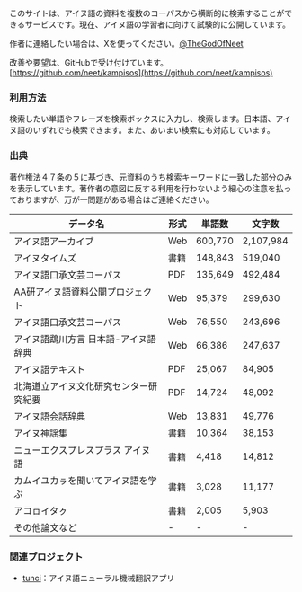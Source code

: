 このサイトは、アイヌ語の資料を複数のコーパスから横断的に検索することができるサービスです。現在、アイヌ語の学習者に向けて試験的に公開しています。

作者に連絡したい場合は、Xを使ってください。[@TheGodOfNeet](https://x.com/TheGodOfNeet)

改善や要望は、GitHubで受け付けています。 [https://github.com/neet/kampisos](https://github.com/neet/kampisos)

### 利用方法

検索したい単語やフレーズを検索ボックスに入力し、検索します。日本語、アイヌ語のいずれでも検索できます。また、あいまい検索にも対応しています。

### 出典

著作権法４７条の５に基づき、元資料のうち検索キーワードに一致した部分のみを表示しています。著作者の意図に反する利用を行わないよう細心の注意を払っておりますが、万が一問題がある場合はご連絡ください。

<table>
  <thead>
    <tr>
      <th>データ名</th>
      <th>形式</th>
      <th>単語数</th>
      <th>文字数</th>
    </tr>
  </thead>
  <tbody>
    <tr>
      <td>アイヌ語アーカイブ</td>
      <td>Web</td>
      <td>600,770</td>
      <td>2,107,984</td>
    </tr>
    <tr>
      <td>アイヌタイムズ</td>
      <td>書籍</td>
      <td>148,843</td>
      <td>519,040</td>
    </tr>
    <tr>
      <td>アイヌ語口承文芸コーパス</td>
      <td>PDF</td>
      <td>135,649</td>
      <td>492,484</td>
    </tr>
    <tr>
      <td>AA研アイヌ語資料公開プロジェクト</td>
      <td>Web</td>
      <td>95,379</td>
      <td>299,630</td>
    </tr>
    <tr>
      <td>アイヌ語口承文芸コーパス</td>
      <td>Web</td>
      <td>76,550</td>
      <td>243,696</td>
    </tr>
    <tr>
      <td>アイヌ語鵡川方言 日本語-アイヌ語辞典</td>
      <td>Web</td>
      <td>66,386</td>
      <td>247,637</td>
    </tr>
    <tr>
      <td>アイヌ語テキスト</td>
      <td>PDF</td>
      <td>25,067</td>
      <td>84,905</td>
    </tr>
    <tr>
      <td>北海道立アイヌ文化研究センター研究紀要</td>
      <td>PDF</td>
      <td>14,724</td>
      <td>48,092</td>
    </tr>
    <tr>
      <td>アイヌ語会話辞典</td>
      <td>Web</td>
      <td>13,831</td>
      <td>49,776</td>
    </tr>
    <tr>
      <td>アイヌ神謡集</td>
      <td>書籍</td>
      <td>10,364</td>
      <td>38,153</td>
    </tr>
    <tr>
      <td>ニューエクスプレスプラス アイヌ語</td>
      <td>書籍</td>
      <td>4,418</td>
      <td>14,812</td>
    </tr>
    <tr>
      <td>カムイユカㇻを聞いてアイヌ語を学ぶ</td>
      <td>書籍</td>
      <td>3,028</td>
      <td>11,177</td>
    </tr>
    <tr>
      <td>アコㇿイタㇰ</td>
      <td>書籍</td>
      <td>2,005</td>
      <td>5,903</td>
    </tr>
    <tr>
      <td>その他論文など</td>
      <td>-</td>
      <td>-</td>
      <td>-</td>
    </tr>
  </tbody>
</table>

### 関連プロジェクト

- [tunci](https://tunci.aynu.io)：アイヌ語ニューラル機械翻訳アプリ
